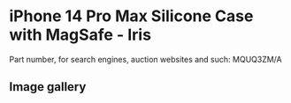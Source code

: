 
# iPhone 14 Pro Max Silicone Case with MagSafe - Iris

Part number, for search engines, auction websites and such: MQUQ3ZM/A

## Image gallery

<div style={{ width: "768px" }}>
  <GalleryComponent
    images={[
      {
        original: "/everysource/MQUQ3.png",
        thumbnail: "/everypreview/MQUQ3.png",
      },
      {
        original: "/everysource/MQUQ3_AV1.png",
        thumbnail: "/everypreview/MQUQ3_AV1.png",
      },
      {
        original: "/everysource/MQUQ3_AV2.png",
        thumbnail: "/everypreview/MQUQ3_AV2.png",
      },
      {
        original: "/everysource/MQUQ3_AV3.png",
        thumbnail: "/everypreview/MQUQ3_AV3.png",
      }
    ]}
  />
</div>